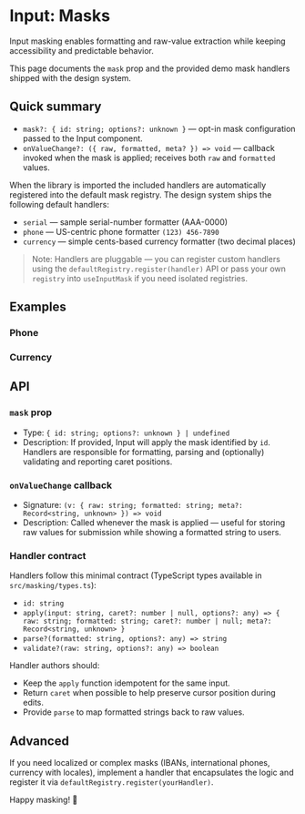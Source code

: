 
<Meta title="Components/Forms/Input/Masks" />

# Input: Masks

Input masking enables formatting and raw-value extraction while keeping accessibility and predictable behavior.

This page documents the `mask` prop and the provided demo mask handlers shipped with the design system.

## Quick summary

- `mask?: { id: string; options?: unknown }` — opt-in mask configuration passed to the Input component.
- `onValueChange?: ({ raw, formatted, meta? }) => void` — callback invoked when the mask is applied; receives both `raw` and `formatted` values.

When the library is imported the included handlers are automatically registered into the default mask registry. The design system ships the following default handlers:

- `serial` — sample serial-number formatter (AAA-0000)
- `phone` — US-centric phone formatter `(123) 456-7890`
- `currency` — simple cents-based currency formatter (two decimal places)

> Note: Handlers are pluggable — you can register custom handlers using the `defaultRegistry.register(handler)` API or pass your own `registry` into `useInputMask` if you need isolated registries.

## Examples

### Phone

<Canvas>
  <Story of={PhoneMaskDemo} />
</Canvas>

### Currency

<Canvas>
  <Story of={CurrencyMaskDemo} />
</Canvas>

## API

### `mask` prop

- Type: `{ id: string; options?: unknown } | undefined`
- Description: If provided, Input will apply the mask identified by `id`. Handlers are responsible for formatting, parsing and (optionally) validating and reporting caret positions.

### `onValueChange` callback

- Signature: `(v: { raw: string; formatted: string; meta?: Record<string, unknown> }) => void`
- Description: Called whenever the mask is applied — useful for storing raw values for submission while showing a formatted string to users.

### Handler contract

Handlers follow this minimal contract (TypeScript types available in `src/masking/types.ts`):

- `id: string`
- `apply(input: string, caret?: number | null, options?: any) => { raw: string; formatted: string; caret?: number | null; meta?: Record<string, unknown> }`
- `parse?(formatted: string, options?: any) => string`
- `validate?(raw: string, options?: any) => boolean`

Handler authors should:

- Keep the `apply` function idempotent for the same input.
- Return `caret` when possible to help preserve cursor position during edits.
- Provide `parse` to map formatted strings back to raw values.

## Advanced

If you need localized or complex masks (IBANs, international phones, currency with locales), implement a handler that encapsulates the logic and register it via `defaultRegistry.register(yourHandler)`.

Happy masking! 🎯
